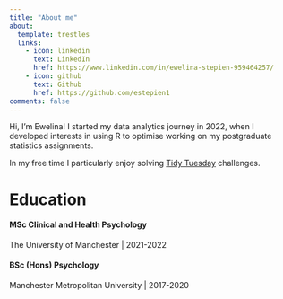 ```yaml
---
title: "About me"
about:
  template: trestles
  links:
    - icon: linkedin
      text: LinkedIn
      href: https://www.linkedin.com/in/ewelina-stepien-959464257/
    - icon: github
      text: Github
      href: https://github.com/estepien1
comments: false
---
```


Hi, I'm Ewelina! I started my data analytics journey in 2022, when I developed interests in using R to optimise working on my postgraduate statistics assignments.

In my free time I particularly enjoy solving [Tidy Tuesday](https://github.com/rfordatascience/tidytuesday) challenges.

# **Education**

#### **MSc Clinical and Health Psychology**

The University of Manchester \| 2021-2022

#### **BSc (Hons) Psychology**

Manchester Metropolitan University \| 2017-2020
